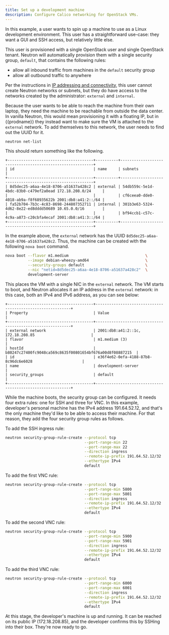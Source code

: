 ```yaml
---
title: Set up a development machine
description: Configure Calico networking for OpenStack VMs.
---
```


In this example, a user wants to spin up a machine to use as a Linux
development environment. This user has a straightforward use-case: they
want a GUI and SSH access, but relatively little else.

This user is provisioned with a single OpenStack user and single
OpenStack tenant. Neutron will automatically provision them with a
single security group, `default`, that contains the following rules:

- allow all inbound traffic from machines in the `default` security
  group
- allow all outbound traffic to anywhere

Per the instructions in [IP addressing and connectivity](connectivity.mdx), this user cannot create
Neutron networks or subnets, but they do have access to the networks
created by the administrator: `external` and `internal`.

Because the user wants to be able to reach the machine from their own
laptop, they need the machine to be reachable from outside the data
center. In vanilla Neutron, this would mean provisioning it with a
floating IP, but in {{prodname}} they instead want to make sure the VM is
attached to the `external` network. To add themselves to this network,
the user needs to find out the UUID for it.

```bash
neutron net-list
```

This should return something like the following.

```
+--------------------------------------+----------+----------------------------------------------------------+
| id                                   | name     | subnets                                                  |
+--------------------------------------+----------+----------------------------------------------------------+
| 8d5dec25-a6aa-4e18-8706-a51637a428c2 | external | 54db559c-5e1d-4bdc-83b0-c479ef2a0ead 172.18.208.0/24     |
|                                      |          | cf6ceea0-dde0-4018-ab9a-f8f68935622b 2001:db8:a41:2::/64 |
| fa52b704-7b3c-4c83-8698-244807352711 | internal | 301b3e63-5324-4d62-8e22-ed8dddd50689 10.65.0.0/16        |
|                                      |          | bf94ccb1-c57c-4c9a-a873-c20cbfa4ecaf 2001:db8:a41:3::/64 |
+--------------------------------------+----------+----------------------------------------------------------+
```

In the example above, the `external` network has the UUID
`8d5dec25-a6aa-4e18-8706-a51637a428c2`. Thus, the machine can be created
with the following `nova boot` command.

```bash
nova boot --flavor m1.medium                                  \
          --image debian-wheezy-amd64                         \
          --security-groups default                           \
          --nic "netid=8d5dec25-a6aa-4e18-8706-a51637a428c2"  \
          development-server
```

This places the VM with a single NIC in the `external` network. The VM
starts to boot, and Neutron allocates it an IP address in the `external`
network: in this case, both an IPv4 and IPv6 address, as you can see
below:

```
+--------------------------------------+-----------------------------------------------------------+
| Property                             | Value                                                     |
+--------------------------------------+-----------------------------------------------------------+
| external network                     | 2001:db8:a41:2::1c, 172.18.208.85                         |
| flavor                               | m1.medium (3)                                             |
| hostId                               | b80247c27400fc9048ca569c8635f00801654bf676a00d8f08887215  |
| id                                   | e36f4e62-0efa-4188-87b8-8c96dc6e6028                      |
| name                                 | development-server                                        |
| security_groups                      | default                                                   |
+--------------------------------------+-----------------------------------------------------------+
```

While the machine boots, the security group can be configured. It needs
four extra rules: one for SSH and three for VNC. In this example,
developer's personal machine has the IPv4 address 191.64.52.12, and
that's the only machine they'd like to be able to access their machine.
For that reason, they add the four security group rules as follows.

To add the SSH ingress rule:

```bash
neutron security-group-rule-create --protocol tcp                      \
                                   --port-range-min 22                 \
                                   --port-range-max 22                 \
                                   --direction ingress                 \
                                   --remote-ip-prefix 191.64.52.12/32  \
                                   --ethertype IPv4                    \
                                   default
```

To add the first VNC rule:

```bash
neutron security-group-rule-create --protocol tcp                      \
                                   --port-range-min 5800               \
                                   --port-range-max 5801               \
                                   --direction ingress                 \
                                   --remote-ip-prefix 191.64.52.12/32  \
                                   --ethertype IPv4                    \
                                   default
```

To add the second VNC rule:

```bash
neutron security-group-rule-create --protocol tcp                      \
                                   --port-range-min 5900               \
                                   --port-range-max 5901               \
                                   --direction ingress                 \
                                   --remote-ip-prefix 191.64.52.12/32  \
                                   --ethertype IPv4                    \
                                   default
```

To add the third VNC rule:

```bash
neutron security-group-rule-create --protocol tcp                      \
                                   --port-range-min 6000               \
                                   --port-range-max 6001               \
                                   --direction ingress                 \
                                   --remote-ip-prefix 191.64.52.12/32  \
                                   --ethertype IPv4                    \
                                   default
```

At this stage, the developer's machine is up and running. It can be
reached on its public IP (172.18.208.85), and the developer confirms
this by SSHing into their box. They're now ready to go.

